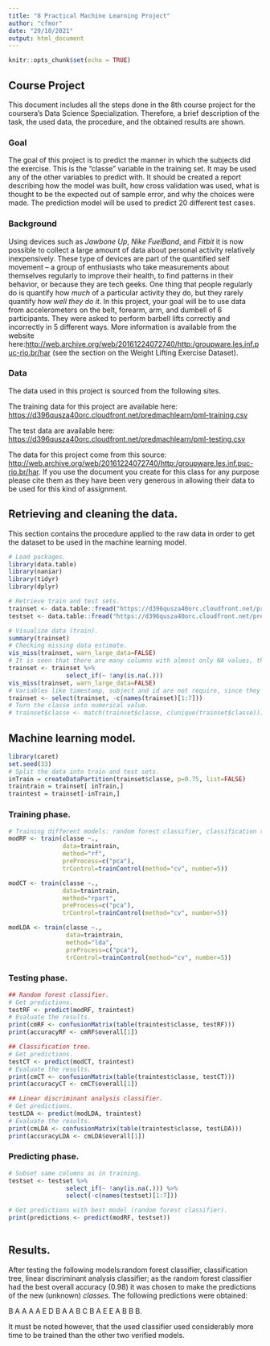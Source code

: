 ```yaml
---
title: "8 Practical Machine Learning Project"
author: "cfmor"
date: "29/10/2021"
output: html_document
---
```


```r
knitr::opts_chunk$set(echo = TRUE)
```

## Course Project

This document includes all the steps done in the 8th course project for the 
coursera's Data Science Specialization. Therefore, a brief description of the 
task, the used data, the procedure, and the obtained results are shown.

### Goal

The goal of this project is to predict the manner in which the subjects did the 
exercise. This is the "classe" variable in the training set. It may be used any 
of the other variables to predict with. It should be created a report describing 
how the model was built, how cross validation was used, what is thought to be the 
expected out of sample error, and why the choices were made. The prediction model 
will be used to predict 20 different test cases. 

### Background

Using devices such as _Jawbone Up_, _Nike FuelBand_, and _Fitbit_ it is now 
possible to collect a large amount of data about personal activity relatively 
inexpensively. These type of devices are part of the quantified self movement – 
a group of enthusiasts who take measurements about themselves regularly to improve 
their health, to find patterns in their behavior, or because they are tech geeks. 
One thing that people regularly do is quantify how _much_ of a particular activity 
they do, but they rarely quantify _how well they do it_. In this project, your 
goal will be to use data from accelerometers on the belt, forearm, arm, and dumbell 
of 6 participants. They were asked to perform barbell lifts correctly and 
incorrectly in 5 different ways. More information is available from the website here:<http://web.archive.org/web/20161224072740/http:/groupware.les.inf.puc-rio.br/har> 
(see the section on the Weight Lifting Exercise Dataset).

### Data

The data used in this project is sourced from the following sites.

The training data for this project are available here:
<https://d396qusza40orc.cloudfront.net/predmachlearn/pml-training.csv>

The test data are available here:
<https://d396qusza40orc.cloudfront.net/predmachlearn/pml-testing.csv>

The data for this project come from this source: <http://web.archive.org/web/20161224072740/http:/groupware.les.inf.puc-rio.br/har>. 
If you use the document you create for this class for any purpose please cite 
them as they have been very generous in allowing their data to be used for this 
kind of assignment.

## Retrieving and cleaning the data.

This section contains the procedure applied to the raw data in order to get the 
dataset to be used in the machine learning model.
```r
# Load packages.
library(data.table)
library(naniar)
library(tidyr)
library(dplyr)

# Retrieve train and test sets.
trainset <- data.table::fread("https://d396qusza40orc.cloudfront.net/predmachlearn/pml-training.csv")
testset <- data.table::fread("https://d396qusza40orc.cloudfront.net/predmachlearn/pml-testing.csv")

# Visualize data (train).
summary(trainset)
# Checking missing data estimate.
vis_miss(trainset, warn_large_data=FALSE)
# It is seen that there are many columns with almost only NA values, these are dropped.
trainset <- trainset %>%
                select_if(~ !any(is.na(.)))
vis_miss(trainset, warn_large_data=FALSE)
# Variables like timestamp, subject and id are not require, since they don't give valuable information or they will cause overfitting.
trainset <- select(trainset, -c(names(trainset)[1:7]))
# Turn the classe into numerical value.
# trainset$classe <- match(trainset$classe, c(unique(trainset$classe)))
```

## Machine learning model.
``` r
library(caret)
set.seed(33)
# Split the data into train and test sets.
inTrain = createDataPartition(trainset$classe, p=0.75, list=FALSE)
traintrain = trainset[ inTrain,]
traintest = trainset[-inTrain,]
```

### Training phase.
```r
# Training different models: random forest classifier, classification tree, linear discriminant analysis classifier.
modRF <- train(classe ~.,
               data=traintrain,
               method="rf",
               preProcess=c("pca"),
               trControl=trainControl(method="cv", number=5))

modCT <- train(classe ~., 
               data=traintrain, 
               method="rpart",
               preProcess=c("pca"),
               trControl=trainControl(method="cv", number=5))

modLDA <- train(classe ~., 
                data=traintrain, 
                method="lda",
                preProcess=c("pca"),
                trControl=trainControl(method="cv", number=5))
```

### Testing phase.
``` r
## Random forest classifier.
# Get predictions.
testRF <- predict(modRF, traintest)
# Evaluate the results.
print(cmRF <- confusionMatrix(table(traintest$classe, testRF)))
print(accuracyRF <- cmRF$overall[1])
```

``` r
## Classification tree.
# Get predictions.
testCT <- predict(modCT, traintest)
# Evaluate the results.
print(cmCT <- confusionMatrix(table(traintest$classe, testCT)))
print(accuracyCT <- cmCT$overall[1])
```

``` r
## Linear discriminant analysis classifier.
# Get predictions.
testLDA <- predict(modLDA, traintest)
# Evaluate the results.
print(cmLDA <- confusionMatrix(table(traintest$classe, testLDA)))
print(accuracyLDA <- cmLDA$overall[1])

```
### Predicting phase.
``` r
# Subset same columns as in training.
testset <- testset %>%
                select_if(~ !any(is.na(.))) %>%
                select(-c(names(testset)[1:7]))

# Get predictions with best model (random forest classifier).
print(predictions <- predict(modRF, testset))
                
```

## Results.

After testing the following models:random forest classifier, classification tree, linear discriminant analysis classifier; as the random forest classifier had the best overall accuracy (0.98) it was chosen to make the predictions of the new (unknown) _classes_.
The following predictions were obtained:

B A A A A E D B A A B C B A E E A B B B.

It must be noted however, that the used classifier used considerably more time to be trained than the other two verified models.